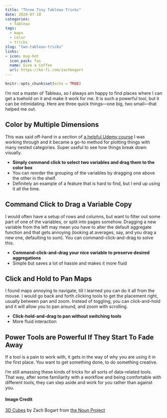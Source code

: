 ```yaml
---
title: "Three Tiny Tableau Tricks"  
date: 2020-07-18  
categories:  
  - Tableau
tags:  
  - maps
  - color
  - tricks
slug: "two-tableau-tricks"  
links:
- icon: mug-hot
  icon_pack: fas
  name: Give a Coffee
  url: https://ko-fi.com/zachbogart
---
```


```r
knitr::opts_chunk$set(echo = TRUE)
```

I'm not a master of Tableau, so I always am happy to find places where I can get a toehold on it and make it work for me. It is such a powerful tool, but it can be intimidating. Here are three quick things—one big, two small—that helped me out.

## Color by Multiple Dimensions

This was said off-hand in a section of [a helpful Udemy course](https://www.udemy.com/course/tableau10-advanced/) I was working through and it became a go-to method for plotting things with many nested categories. Super useful to see how things break down visually.

-  **Simply command click to select two variables and drag them to the color box**
- You can reorder the grouping of the variables by dragging one above the other in the shelf.
- Definitely  an example of a feature that is hard to find, but I end up using it all the time.

## Command Click to Drag a Variable Copy

I would often have a setup of rows and columns, but want to filter out some part of one of the variables, or split into pages somehow. Dragging a new variable from the left may mean you have to alter the default aggregate function and that gets annoying (looking at averages, say, and you drag a new one, defaulting to sum). You can command-click-and-drag to solve this. 

- **Command-click-and-drag your nice variable to preserve desired aggregations**
- Simple but saves a lot of hassle and makes it more fluid

## Click and Hold to Pan Maps

I found maps annoying to navigate, till  I learned you can do it all from the mouse. I would go back and forth clicking tools to get the placement right, usually between pan and zoom. Instead of toggling, you can click-and-hold and it will allow you to pan around, and zoom with scrolling. 

- **Click-hold-and-drag to pan without switching tools**
- More fluid interaction

## Power Tools are Powerful If They Start To Fade Away

If a tool is a pain to work with, it gets in the way of why you are using it in the first place. You want to  get  something done, to do something creative.

I'm still amassing these kinds of tricks for all sorts of data-related tools. That way, after some familiarity with a workflow and being comfortable with different tools, they can step aside and work for you rather than against you.

#### Image Credit
[3D Cubes](https://thenounproject.com/search/?q=three&creator=4129988&i=3031109) by Zach Bogart from [the Noun Project](https://thenounproject.com/)